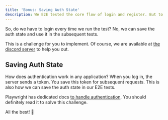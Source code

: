 ```yaml
---
title: 'Bonus: Saving Auth State'
description: We E2E tested the core flow of login and register. But to test the other protected parts of the application, we need to be authenticated.
---
```


So, do we have to login every time we run the test? No, we can save the auth state and use it in the subsequent tests.

This is a challenge for you to implement. Of course, we are available at [the discord server](https://discord.gg/DWAVqksVtx) to help you out.

## Saving Auth State

How does authentication work in any application? When you log in, the server sends a token. You save this token for subsequent requests. This is also how we can save the auth state in our E2E tests.

Playwright has dedicated docs [to handle authentication](https://playwright.dev/docs/auth). You should definitely read it to solve this challenge.

All the best! 🚀
